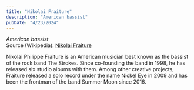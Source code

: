```yaml
---
title: "Nikolai Fraiture"
description: "American bassist"
pubDate: "4/23/2024"
---
```


*American bassist*  
Source (Wikipedia): [Nikolai Fraiture][1]

Nikolai Philippe Fraiture is an American musician best known as the bassist of the rock band The Strokes. Since co-founding the band in 1998, he has released six studio albums with them. Among other creative projects, Fraiture released a solo record under the name Nickel Eye in 2009 and has been the frontman of the band Summer Moon since 2016.

[1]: https://en.wikipedia.org/wiki/Nikolai_Fraiture

